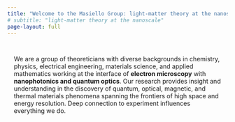 ```yaml
---
title: "Welcome to the Masiello Group: light-matter theory at the nanoscale"
# subtitle: "light-matter theory at the nanoscale"
page-layout: full
---
```


::::{.cmm-background}
::: {.content-container}
::: {.top-story }


::: grid
::: {.g-col-12 .g-col-lg-4 .top-story-text .sand-background style="padding: 15px;"}

We are a group of theoreticians with diverse backgrounds in chemistry, physics, electrical engineering, materials science, and applied mathematics working at the interface of **electron microscopy** with **nanophotonics and quantum optics**. Our research provides insight and understanding in the discovery of quantum, optical, magnetic, and thermal materials phenomena spanning the frontiers of high space and energy resolution. Deep connection to experiment influences everything we do.
:::

:::



:::
:::
::::


